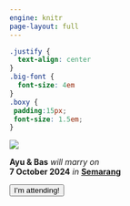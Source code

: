 ```yaml
---
engine: knitr
page-layout: full
---
```


```css
.justify {
  text-align: center
}
.big-font {
  font-size: 4em
}
.boxy {
 padding:15px;
 font-size: 1.5em;
}
```

::: {.justify}

![](./img/IMG_5104.JPEG)

[__Ayu & Bas__ _will marry on_<br>__7 October 2024__ _in_ [__Semarang__](www.test.nl)]{.big-font}

<button class="btn btn-lg btn-primary boxy" type="button">I'm attending!</button>

:::


